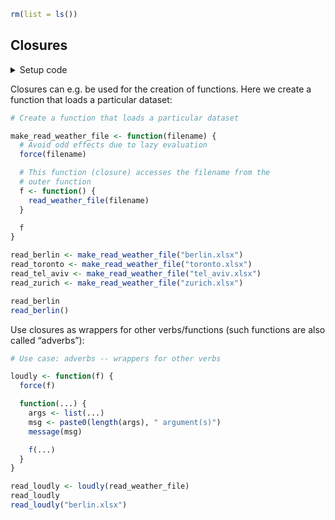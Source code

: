 ```r
rm(list = ls())
```


## Closures

<details><summary>Setup code</summary>
```r
### Closures

```
```r
library(tidyverse)
library(here)

weather_path <- function(filename) {
  # Returned value
  here("data/weather", filename)
}
read_weather_file <- function(filename) {
  readxl::read_excel(weather_path(filename))
}
```
</details>

Closures can e.g. be used for the creation of functions. 
Here we create a function that loads a particular dataset:

```r
# Create a function that loads a particular dataset
```
```r
make_read_weather_file <- function(filename) {
  # Avoid odd effects due to lazy evaluation
  force(filename)

  # This function (closure) accesses the filename from the
  # outer function
  f <- function() {
    read_weather_file(filename)
  }

  f
}

read_berlin <- make_read_weather_file("berlin.xlsx")
read_toronto <- make_read_weather_file("toronto.xlsx")
read_tel_aviv <- make_read_weather_file("tel_aviv.xlsx")
read_zurich <- make_read_weather_file("zurich.xlsx")

read_berlin
read_berlin()
```

Use closures as wrappers for other verbs/functions (such functions are also called "adverbs"):

```r
# Use case: adverbs -- wrappers for other verbs
```
```r
loudly <- function(f) {
  force(f)

  function(...) {
    args <- list(...)
    msg <- paste0(length(args), " argument(s)")
    message(msg)

    f(...)
  }
}

read_loudly <- loudly(read_weather_file)
read_loudly
read_loudly("berlin.xlsx")
```

